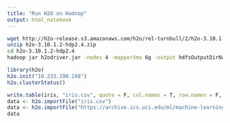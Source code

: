 ```yaml
---
title: "Run H2O on Hadoop"
output: html_notebook
---
```


```bash
wget http://h2o-release.s3.amazonaws.com/h2o/rel-turnbull/2/h2o-3.10.1.2-hdp2.4.zip
unzip h2o-3.10.1.2-hdp2.4.zip 
cd h2o-3.10.1.2-hdp2.4
hadoop jar h2odriver.jar -nodes 4 -mapperXmx 6g -output hdfsOutputDirName3
```

```r
library(h2o)
h2o.init("10.233.190.198")
h2o.clusterStatus()
```

```r
write.table(iris, "iris.csv", quote = F, col.names = T, row.names = F, sep = ",")
data <- h2o.importFile("iris.csv")
data <- h2o.importFile("https://archive.ics.uci.edu/ml/machine-learning-databases/iris/iris.data")
data
```

